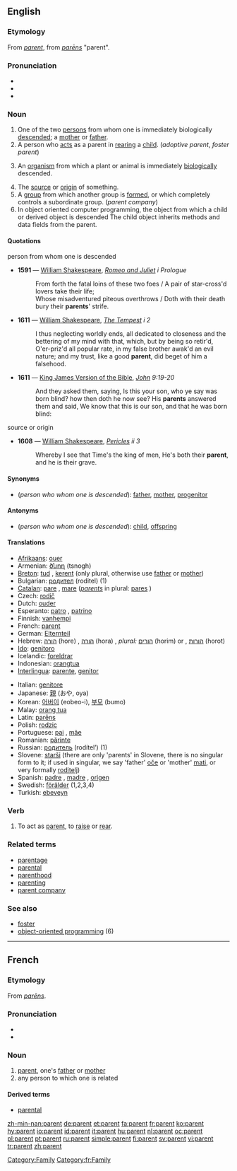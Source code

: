 ==English==

===Etymology===
From {{OF.}} ''[[#French|parent]]'', from {{L.}} ''[[parens|parēns]]'' "parent".

===Pronunciation===
* {{audio|en-us-parent.ogg|Audio (US)}}
* {{IPA|/ˈpærənt/}}
* {{SAMPA|/"per@nt/}}

===Noun===
{{wikipedia}}
{{en-noun}}

# One of the two [[person]]s from whom one is immediately biologically [[descend]]ed; a [[mother]] or [[father]].
# A person who [[act]]s as a parent in [[rear]]ing a [[child]]. (''adoptive parent'', ''foster parent'')
# {{biology}} An [[organism]] from which a plant or animal is immediately [[biologically]] descended.
# The [[source]] or [[origin]] of something.
# A [[group]] from which another group is [[formed]], or which completely controls a subordinate group. (''parent company'')
# In object oriented computer programming, the object from which a child or derived object is descended  The child object inherits methods and data fields from the parent.

====Quotations====
;person from whom one is descended
{{timeline|
1500s=1591|
1600s=1611}}
* '''1591''' — [[w:William Shakespeare|William Shakespeare]], ''[[s:The_Tragedy_of_Romeo_and_Juliet|Romeo and Juliet]] i Prologue''
*: From forth the fatal loins of these two foes / A pair of star-cross'd lovers take their life;<br/>Whose misadventured piteous overthrows / Doth with their death bury their '''parents'''' strife.
* '''1611''' — [[w:William Shakespeare|William Shakespeare]], ''[[s:The_Tempest|The Tempest]] i 2''
*: I thus neglecting worldly ends, all dedicated to closeness and the bettering of my mind with that, which, but by being so retir'd, O'er-priz'd all popular rate, in my false brother awak'd an evil nature; and my trust, like a good '''parent''', did beget of him a falsehood.
* '''1611''' — [[w:King James Version of the Bible|King James Version of the Bible]], ''[[s:Bible, King James, John|John]] 9:19-20''
*: And they asked them, saying, Is this your son, who ye say was born blind? how then doth he now see? His '''parents''' answered them and said, We know that this is our son, and that he was born blind:

;source or origin
{{timeline|
1600s=1608}}
* '''1608''' — [[w:William Shakespeare|William Shakespeare]], ''[[s:Pericles, Prince of Tyre|Pericles]] ii 3''
*: Whereby I see that Time's the king of men, He's both their '''parent''', and he is their grave.

====Synonyms====
* (''person who whom one is descended''): [[father]], [[mother]], [[progenitor]]

====Antonyms====
* (''person who whom one is descended''): [[child]], [[offspring]]

====Translations====
{{top}}
* [[Afrikaans]]: [[ouer]]
* Armenian: [[ծնող]] (tsnogh)
* [[Breton]]: [[tud]] {{p}}, [[kerent]] {{p}} (only plural, otherwise use [[father]] or [[mother]])
* Bulgarian: [[родител]] (roditel) {{m}} (1)
* [[Catalan]]: [[pare]] {{m}}, [[mare]] {{f}} (''[[parents]]'' in plural: [[pares]] {{m}})
* Czech: [[rodič]] {{m}}
* Dutch: [[ouder]] {{m}}
* Esperanto: [[patro]] {{m}}, [[patrino]] {{f}}
* Finnish: [[vanhempi]]
* French: [[#French|parent]] {{m}}
* German: [[Elternteil]] {{m}}
* Hebrew: [[הורה]] (hore) {{m}}, [[הורה]] (hora) {{f}}, ''plural:'' [[הורים]] (horim) {{m}} or {{m|f}}, [[הורות]] (horot) {{f}}
* [[Ido]]: [[genitoro]]
* Icelandic: [[foreldrar]] {{p}}
* Indonesian: [[orangtua]]
* [[Interlingua]]: [[parente]], [[genitor]]
{{mid}}
* Italian: [[genitore]]
* Japanese: [[親]] (おや, oya)
* Korean: [[어버이]] (eobeo-i), [[부모]] (bumo)
* Malay: [[orang tua]]
* Latin: [[parens|parēns]] {{m|f}}
* Polish: [[rodzic]] {{m}}
* Portuguese: [[pai]] {{m}}, [[mãe]] {{f}}
* Romanian: [[părinte]] {{m}}
* Russian: [[родитель]] (rodítel’) {{m}} (1)
* Slovene: [[starši]] {{m|p}} (there are only 'parents' in Slovene, there is no singular form to it; if used in singular, we say 'father' [[oče]] or 'mother' [[mati]], or very formally [[roditelj]])
* Spanish: [[padre]] {{m}}, [[madre]] {{f}}, [[origen]] {{m}}
* Swedish: [[förälder]] (1,2,3,4)
* Turkish: [[ebeveyn]]
{{bottom}}

===Verb===
{{en-verb|parents|parenting|parented|parented}}

# To act as [[parent]], to [[raise]] or [[rear]].

===Related terms===
* [[parentage]]
* [[parental]]
* [[parenthood]]
* [[parenting]]
* [[parent company]]

===See also===
* [[foster]]
* [[w:object-oriented programming|object-oriented programming]] (6)

----

==French==

===Etymology===
From {{L.|fr}} ''[[parens|parēns]]''.

===Pronunciation===
*{{audio|Fr-parent.ogg|audio}}
* {{IPA|/pa.'ʁɑ~/}}

===Noun===
{{fr-noun|m}}

# [[#English|parent]], one's [[father]] or [[mother]]
# any person to which one is related

====Derived terms====
*[[parental]]

[[Category:Family]]
[[Category:fr:Family]]

[[zh-min-nan:parent]]
[[de:parent]]
[[et:parent]]
[[fa:parent]]
[[fr:parent]]
[[ko:parent]]
[[hy:parent]]
[[io:parent]]
[[id:parent]]
[[it:parent]]
[[hu:parent]]
[[nl:parent]]
[[oc:parent]]
[[pl:parent]]
[[pt:parent]]
[[ru:parent]]
[[simple:parent]]
[[fi:parent]]
[[sv:parent]]
[[vi:parent]]
[[tr:parent]]
[[zh:parent]]